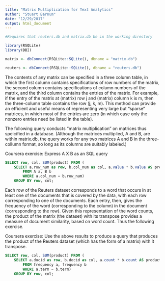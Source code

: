 ```yaml
---
title: "Matrix Multiplication for Text Analytics"
author: "Stuart Barnum"
date: "12/29/2017"
output: html_document
---
```



```r

#Requires that reuters.db and matrix.db be in the working directory

library(RSQLite)
library(DBI)

matrix <- dbConnect(RSQLite::SQLite(), dbname = "matrix.db")

reuters <- dbConnect(RSQLite::SQLite(), dbname = "reuters.db")

```


The contents of any matrix can be specified in a three column table, in which the first column contains specifications of row numbers of the matrix, the second column contains specifications of column numbers of the matrix, and the third column contains the entries of the matrix. For example, if the entry of the matrix at (matrix) row j and (matrix) column k is m, then the three-column table contains the row (j, k, m). This method can provide an efficient and useful means of representing very large but "sparse" matrices, in which most of the entries are zero (in which case only the nonzero entries need be listed in the table).

The following query conducts "matrix multiplication" on matrices thus speicified in a database. (Although the matrices multiplied, A and B, are within matrix.db, the query works for any two matrices A and B in the three-collumn format, so long as its columns are suitably labeled.)

Coursera exercise: Express A X B as an SQL query 

```sql

SELECT row, col, SUM(product) FROM (
	SELECT a.row_num as row, b.col_num as col, a.value * b.value AS product
		FROM A a, B b
		WHERE a.col_num = b.row_num)
	GROUP BY row, col; 

```


Each row of the Reuters dataset corresponds to a word that occurs in at least one of the documents that is covered by the data, with each row corresponding to one of the documents. Each entry, then, gives the frequency of the word (corresponding to the column) in the document (corresponding to the row). Given this representation of the word counts, the product of the matrix (the dataset) with its transpose provides a measure of document similarity, based on word count. Thus the following exercise.

Coursera exercise: Use the above results to produce a query that produces the product of the Reuters dataset (which has the form of a matrix) with it transpose.   

```sql

SELECT row, col, SUM(product) FROM (
	SELECT a.docid as row, b.docid as col, a.count * b.count AS product
		FROM frequency a, frequency b
		WHERE a.term = b.term)
	GROUP BY row, col;
		

```








